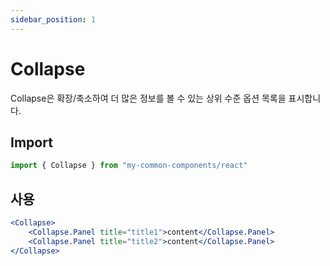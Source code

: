 ```yaml
---
sidebar_position: 1
---
```


# Collapse

Collapse은 확장/축소하여 더 많은 정보를 볼 수 있는 상위 수준 옵션 목록을 표시합니다.

## Import

```jsx
import { Collapse } from "my-common-components/react"
```

## 사용

```jsx live
<Collapse>
    <Collapse.Panel title="title1">content</Collapse.Panel>
    <Collapse.Panel title="title2">content</Collapse.Panel>
</Collapse>
```
